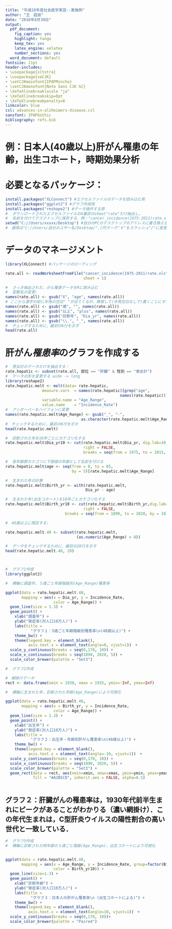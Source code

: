 ```yaml
---
title: "平成28年度社会医学実習--実施例"
author: "王　超辰"
date: "2016年6月30日"
output:
  pdf_document:
    fig_caption: yes
    highlight: tango
    keep_tex: yes
    latex_engine: xelatex
    number_sections: yes
  word_document: default
fontsize: 11pt
header-includes:
- \usepackage{xltxtra}
- \usepackage{xeCJK}
- \setCJKmainfont{IPAPMincho}
- \setCJKmonofont{Noto Sans CJK SC}
- \XeTeXlinebreaklocale "ja"
- \XeTeXlinebreakskip=0pt
- \XeTeXlinebreakpenalty=0
linkcolor: blue
csl: advances-in-alzheimers-disease.csl
sansfont: IPAPGothic
bibliography: refs.bib
---
```


# 例：日本人(40歳以上)肝がん罹患の年齢，出生コホート，時期効果分析

#  必要となるパッケージ：
```r
install.packages("XLConnect") #エクセルファイルのデータを読み込む用
install.packages("ggplot2") #グラフ作成用
install.packages("reshape2") #データ操作する用
#  ダウンロードされたエクセルファイルの4番目のsheet"rate"だけ抽出し，
#  名前を付けてデスクトップに保存する．例："cancer_incidence(1975-2011)rate.xls"
setwd("C://Users/xxxxx/Desktop") #自分のPCのデスクトップのアドレスに書き換える．
#　通常は"C://Users/自分のユザー名/Desktop/",(円マーク"￥"をスラッシュ"/"に変更)
```

#  データのマネージメント
```r
library(XLConnect) #パッケージのローディング

rate.all <- readWorksheetFromFile("cancer_incidence(1975-2011)rate.xls",
                                  sheet = 1)

#  さっき抽出された，がん罹患データをRに読み込む
#  変数名の変更: 
names(rate.all) <- gsub("X", "age", names(rate.all))
# ここから漢字の前に半角の空白" "が出てくるが，無視して(半角空白なしで)書くことにする．
names(rate.all) <- gsub("歳", "", names(rate.all)) 
names(rate.all) <- gsub("以上", "plus", names(rate.all))
names(rate.all) <- gsub("診断年", "Dia_yr", names(rate.all))
names(rate.all) <- gsub("\\.", "_", names(rate.all))
#  チェックするために，最初の6行を示す
head(rate.all)
```

#  肝がん*罹患率*のグラフを作成する
```r

#  男女計のデータだけを抽出する：
rate.hepatic <- subset(rate.all, 部位 == "肝臓" & 性別 == "男女計")
#  データの形を変更する wide -> long
library(reshape2)
rate.hepatic.melt <- melt(data= rate.hepatic,
                measure.vars  = names(rate.hepatic)[grep("age",
                                                  names(rate.hepatic))],
                variable.name = "Age_Range",
                value.name    = "Incidence_Rate")
#  アンダーバーをハイフォンに変更
names(rate.hepatic.melt$Age_Range) <- gsub("_", "-", 
                                 as.character(rate.hepatic.melt$Age_Range))
#　チェックするために，最初の6行を示す
head(rate.hepatic.melt)
```

```r
#  診断された年を10年ごとにカテゴリ化する
rate.hepatic.melt$Dia_yr10 <- cut(rate.hepatic.melt$Dia_yr, dig.lab=10, 
                                  right = FALSE,
                                  breaks = seq(from = 1975, to = 2015, by = 10))

#  各年齢群カテゴリに下限値の年齢として名前を付ける
rate.hepatic.melt$age <- seq(from = 0, to = 85, 
                             by = 5)[rate.hepatic.melt$Age_Range]

#  生まれた年の計算
rate.hepatic.melt$Birth_yr <- with(rate.hepatic.melt, 
                                   Dia_yr - age)

#  生まれた年(出生コホート)を10年ごとカテゴリ化する
rate.hepatic.melt$Birth_yr10 <- cut(rate.hepatic.melt$Birth_yr,dig.lab=10, 
                                  right = FALSE,
                          breaks = seq(from = 1890, to = 2020, by = 10))

#　40歳以上に限定する:

rate.hepatic.melt.40 <- subset(rate.hepatic.melt, 
                               (as.numeric(Age_Range) > 8))

#  データをチェックするために，最初の20行を示す
head(rate.hepatic.melt.40, 20)



#  グラフ1作成
library(ggplot2)

#  横軸に調査年，５歳ごと年齢階級別(Age_Range)罹患率

ggplot(data = rate.hepatic.melt.40,
       mapping = aes(x = Dia_yr, y = Incidence_Rate,
                     color = Age_Range)) + 
  geom_line(size = 1.3) +
  geom_point() +
    xlab("調査年") + 
    ylab("発症率(対人口10万人)") + 
    labs(title = 
           "グラフ１：5歳ごと年齢階級別罹患率\n(40歳以上)") + 
    theme_bw() +
    theme(legend.key = element_blank(),
          axis.text.x = element_text(angle=0, vjust=1))　+ 
  scale_y_continuous(breaks = seq(0,170, 10)) + 
  scale_x_continuous(breaks = seq(1890, 2020, 5)) +
  scale_color_brewer(palette = "Set3") 

```

```r
#  グラフ2作成

#　網掛けデータ
rect <- data.frame(xmin = 1930, xmax = 1935, ymin=-Inf, ymax=Inf)

#  横軸に生まれた年，診断された年齢(Age_Range)により可視化

ggplot(data = rate.hepatic.melt.40,
       mapping = aes(x = Birth_yr, y = Incidence_Rate,
                     color = Age_Range)) + 
  geom_line(size = 1.3) +
  geom_point() +
    xlab("出生年") + 
    ylab("発症率(対人口10万人)") + 
    labs(title = 
           "グラフ２：出生年・年齢別肝がん罹患率\n(40歳以上)") + 
    theme_bw() +
    theme(legend.key = element_blank(),
          axis.text.x = element_text(angle=-10, vjust=1))　+ 
  scale_y_continuous(breaks = seq(0,170, 10)) + 
  scale_x_continuous(breaks = seq(1890, 2020, 5)) +
  scale_color_brewer(palette = "Set3") + 
  geom_rect(data = rect, aes(xmin=xmin, xmax=xmax, ymin=ymin, ymax=ymax), 
            fill = "#A2B5CD", inherit.aes = FALSE, alpha=0.5)
 

```

## グラフ２：肝臓がんの罹患率は，1930年代前半生まれにピークがあることがわかりる（濃い網掛け）．この年代生まれは，C型肝炎ウイルスの陽性割合の高い世代と一致している．


```r
#  グラフ3作成
#  横軸に診断された時年齢の５歳ごと階級(Age_Range)，出生コホートにより可視化


ggplot(data = rate.hepatic.melt.40,
       mapping = aes(x = Age_Range, y = Incidence_Rate, group=factor(Birth_yr),
                     color = Birth_yr10)) + 
  geom_line(size=1.3) +
  geom_point() +
    xlab("診断年齢") + 
    ylab("発症率(対人口10万人)") + 
    labs(title = 
           "グラフ３：日本人の肝がん罹患率\n (出生コホートによる)") + 
    theme_bw() +
    theme(legend.key = element_blank(),
          axis.text.x = element_text(angle=10, vjust=1))　+ 
  scale_y_continuous(breaks = seq(0,170, 10))+
  scale_color_brewer(palette = "Paired")


```

